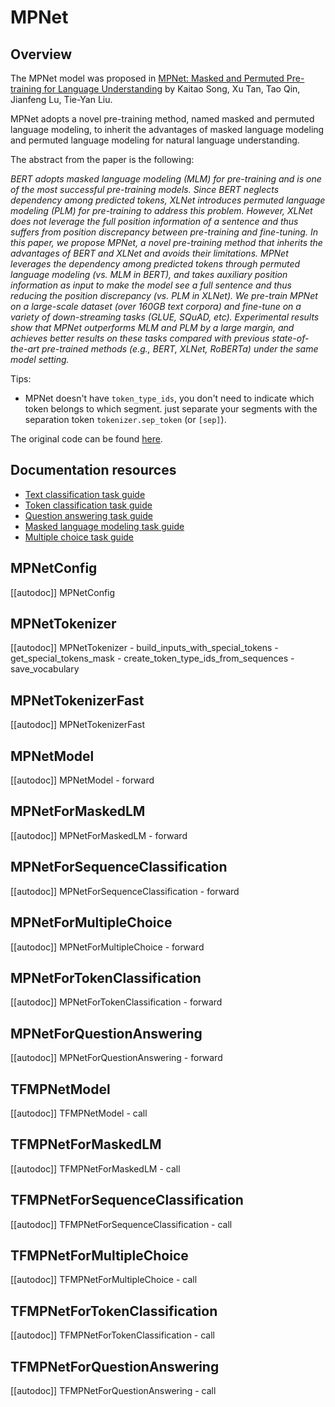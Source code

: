 <!--Copyright 2020 The HuggingFace Team. All rights reserved.

Licensed under the Apache License, Version 2.0 (the "License"); you may not use this file except in compliance with
the License. You may obtain a copy of the License at

http://www.apache.org/licenses/LICENSE-2.0

Unless required by applicable law or agreed to in writing, software distributed under the License is distributed on
an "AS IS" BASIS, WITHOUT WARRANTIES OR CONDITIONS OF ANY KIND, either express or implied. See the License for the
specific language governing permissions and limitations under the License.
-->

# MPNet

## Overview

The MPNet model was proposed in [MPNet: Masked and Permuted Pre-training for Language Understanding](https://arxiv.org/abs/2004.09297) by Kaitao Song, Xu Tan, Tao Qin, Jianfeng Lu, Tie-Yan Liu.

MPNet adopts a novel pre-training method, named masked and permuted language modeling, to inherit the advantages of
masked language modeling and permuted language modeling for natural language understanding.

The abstract from the paper is the following:

*BERT adopts masked language modeling (MLM) for pre-training and is one of the most successful pre-training models.
Since BERT neglects dependency among predicted tokens, XLNet introduces permuted language modeling (PLM) for
pre-training to address this problem. However, XLNet does not leverage the full position information of a sentence and
thus suffers from position discrepancy between pre-training and fine-tuning. In this paper, we propose MPNet, a novel
pre-training method that inherits the advantages of BERT and XLNet and avoids their limitations. MPNet leverages the
dependency among predicted tokens through permuted language modeling (vs. MLM in BERT), and takes auxiliary position
information as input to make the model see a full sentence and thus reducing the position discrepancy (vs. PLM in
XLNet). We pre-train MPNet on a large-scale dataset (over 160GB text corpora) and fine-tune on a variety of
down-streaming tasks (GLUE, SQuAD, etc). Experimental results show that MPNet outperforms MLM and PLM by a large
margin, and achieves better results on these tasks compared with previous state-of-the-art pre-trained methods (e.g.,
BERT, XLNet, RoBERTa) under the same model setting.*

Tips:

- MPNet doesn't have `token_type_ids`, you don't need to indicate which token belongs to which segment. just
  separate your segments with the separation token `tokenizer.sep_token` (or `[sep]`).

The original code can be found [here](https://github.com/microsoft/MPNet).

## Documentation resources

- [Text classification task guide](../tasks/sequence_classification)
- [Token classification task guide](../tasks/token_classification)
- [Question answering task guide](../tasks/question_answering)
- [Masked language modeling task guide](../tasks/masked_language_modeling)
- [Multiple choice task guide](../tasks/multiple_choice)

## MPNetConfig

[[autodoc]] MPNetConfig

## MPNetTokenizer

[[autodoc]] MPNetTokenizer
    - build_inputs_with_special_tokens
    - get_special_tokens_mask
    - create_token_type_ids_from_sequences
    - save_vocabulary

## MPNetTokenizerFast

[[autodoc]] MPNetTokenizerFast

## MPNetModel

[[autodoc]] MPNetModel
    - forward

## MPNetForMaskedLM

[[autodoc]] MPNetForMaskedLM
    - forward

## MPNetForSequenceClassification

[[autodoc]] MPNetForSequenceClassification
    - forward

## MPNetForMultipleChoice

[[autodoc]] MPNetForMultipleChoice
    - forward

## MPNetForTokenClassification

[[autodoc]] MPNetForTokenClassification
    - forward

## MPNetForQuestionAnswering

[[autodoc]] MPNetForQuestionAnswering
    - forward

## TFMPNetModel

[[autodoc]] TFMPNetModel
    - call

## TFMPNetForMaskedLM

[[autodoc]] TFMPNetForMaskedLM
    - call

## TFMPNetForSequenceClassification

[[autodoc]] TFMPNetForSequenceClassification
    - call

## TFMPNetForMultipleChoice

[[autodoc]] TFMPNetForMultipleChoice
    - call

## TFMPNetForTokenClassification

[[autodoc]] TFMPNetForTokenClassification
    - call

## TFMPNetForQuestionAnswering

[[autodoc]] TFMPNetForQuestionAnswering
    - call
